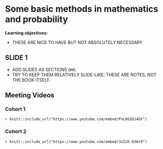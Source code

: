 # Some basic methods in mathematics and probability

**Learning objectives:**

- THESE ARE NICE TO HAVE BUT NOT ABSOLUTELY NECESSARY

## SLIDE 1

- ADD SLIDES AS SECTIONS (`##`).
- TRY TO KEEP THEM RELATIVELY SLIDE-LIKE; THESE ARE NOTES, NOT THE BOOK ITSELF.

## Meeting Videos

### Cohort 1

`r knitr::include_url("https://www.youtube.com/embed/PvL6GZOJ4OY")`

### Cohort 2

`r knitr::include_url("https://www.youtube.com/embed/3vZzh-03Ar0")`
